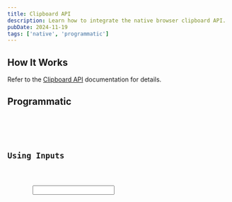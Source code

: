 ```yaml
---
title: Clipboard API
description: Learn how to integrate the native browser clipboard API.
pubDate: 2024-11-19
tags: ['native', 'programmatic']
---
```



## How It Works

Refer to the [Clipboard API](https://developer.mozilla.org/en-US/docs/Web/API/Clipboard_API) documentation for details.

## Programmatic

<Preview client:visible>
	<Fragment slot="preview">
		<Default />
	</Fragment>
	<Fragment slot="code">
		<Code code={DefaultRaw} lang="astro" />
	</Fragment>
</Preview>

## Using Inputs

<Preview client:visible>
	<Fragment slot="preview">
		<Input />
	</Fragment>
	<Fragment slot="code">
		<Code code={InputRaw} lang="astro" />
	</Fragment>
</Preview>
